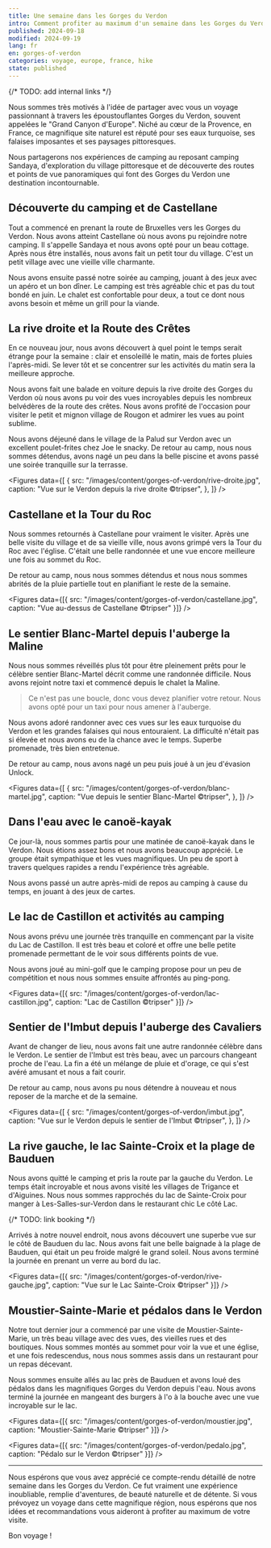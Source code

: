 ```yaml
---
title: Une semaine dans les Gorges du Verdon
intro: Comment profiter au maximum d'un semaine dans les Gorges du Verdon et ses eaux turquoises
published: 2024-09-18
modified: 2024-09-19
lang: fr
en: gorges-of-verdon
categories: voyage, europe, france, hike
state: published
---
```



{/* TODO: add internal links */}

Nous sommes très motivés à l'idée de partager avec vous un voyage passionnant à travers les époustouflantes Gorges du Verdon, souvent appelées le "Grand Canyon d'Europe". Niché au cœur de la Provence, en France, ce magnifique site naturel est réputé pour ses eaux turquoise, ses falaises imposantes et ses paysages pittoresques.

Nous partagerons nos expériences de camping au reposant camping Sandaya, d'exploration du village pittoresque et de découverte des routes et points de vue panoramiques qui font des Gorges du Verdon une destination incontournable.

## Découverte du camping et de Castellane

Tout a commencé en prenant la route de Bruxelles vers les Gorges du Verdon. Nous avons atteint Castellane où nous avons pu rejoindre notre camping. Il s'appelle Sandaya et nous avons opté pour un <MdxLink href="https://www.sandaya.fr/nos-campings/domaine-du-verdon/nos-locations/10">beau cottage</MdxLink>. Après nous être installés, nous avons fait un petit tour du village. C'est un petit village avec une vieille ville charmante.

Nous avons ensuite passé notre soirée au camping, jouant à des jeux avec un apéro et un bon dîner. Le camping est très agréable chic et pas du tout bondé en juin. Le chalet est confortable pour deux, a tout ce dont nous avons besoin et même un grill pour la viande.

## La rive droite et la Route des Crêtes

En ce nouveau jour, nous avons découvert à quel point le temps serait étrange pour la semaine : clair et ensoleillé le matin, mais de fortes pluies l'après-midi. Se lever tôt et se concentrer sur les activités du matin sera la meilleure approche.

Nous avons fait une balade en voiture depuis la rive droite des Gorges du Verdon où nous avons pu voir des vues incroyables depuis les nombreux belvédères de la route des crêtes. Nous avons profité de l'occasion pour visiter le petit et <MdxLink href="https://maps.app.goo.gl/rtnTH9gg2XDmXXdw6">mignon village de Rougon</MdxLink> et admirer les vues au point sublime.

Nous avons déjeuné dans le village de la Palud sur Verdon avec un excellent poulet-frites chez <MdxLink href="https://maps.app.goo.gl/NEENt7LQ9zGeT4dq7">Joe le snacky</MdxLink>. De retour au camp, nous nous sommes détendus, avons nagé un peu dans la belle piscine et avons passé une soirée tranquille sur la terrasse.

<Figures
  data={[
    {
      src: "/images/content/gorges-of-verdon/rive-droite.jpg",
      caption: "Vue sur le Verdon depuis la rive droite ©tripser",
    },
  ]}
/>

## Castellane et la Tour du Roc

Nous sommes retournés à Castellane pour vraiment le visiter. Après une belle visite du village et de sa vieille ville, nous avons grimpé vers la Tour du Roc avec l'église. C'était une belle randonnée et une vue encore meilleure une fois au sommet du Roc.

De retour au camp, nous nous sommes détendus et nous nous sommes abrités de la pluie partielle tout en planifiant le reste de la semaine.

<Figures
  data={[{ src: "/images/content/gorges-of-verdon/castellane.jpg", caption: "Vue au-dessus de Castellane ©tripser" }]}
/>

## Le sentier Blanc-Martel depuis l'auberge la Maline

Nous nous sommes réveillés plus tôt pour être pleinement prêts pour le <MdxLink href="https://www.alltrails.com/fr/randonnee/france/alpes-de-haute-provence/sentier-blanc-martel-gorge-du-verdon">célèbre sentier Blanc-Martel</MdxLink> décrit comme une randonnée difficile. Nous avons rejoint notre taxi et commencé depuis le chalet la Maline.

> Ce n'est pas une boucle, donc vous devez planifier votre retour. Nous avons opté pour un taxi pour nous amener à l'auberge.

Nous avons adoré randonner avec ces vues sur les eaux turquoise du Verdon et les grandes falaises qui nous entouraient. La difficulté n'était pas si élevée et nous avons eu de la chance avec le temps. Superbe promenade, très bien entretenue.

De retour au camp, nous avons nagé un peu puis joué à un jeu d'évasion Unlock.

<Figures
  data={[
    {
      src: "/images/content/gorges-of-verdon/blanc-martel.jpg",
      caption: "Vue depuis le sentier Blanc-Martel ©tripser",
    },
  ]}
/>

## Dans l'eau avec le canoë-kayak

Ce jour-là, nous sommes partis pour une matinée de <MdxLink href="https://www.raftsession.com/canoe-verdon-gorges-castellane/demi-journee/">canoë-kayak dans le Verdon</MdxLink>. Nous étions assez bons et nous avons beaucoup apprécié. Le groupe était sympathique et les vues magnifiques. Un peu de sport à travers quelques rapides a rendu l'expérience très agréable.

Nous avons passé un autre après-midi de repos au camping à cause du temps, en jouant à des jeux de cartes.

## Le lac de Castillon et activités au camping

Nous avons prévu une journée très tranquille en commençant par la visite du <MdxLink href="https://maps.app.goo.gl/SQX4oDrhEMYgumy5A">Lac de Castillon</MdxLink>. Il est très beau et coloré et offre une belle petite promenade permettant de le voir sous différents points de vue.

Nous avons joué au mini-golf que le camping propose pour un peu de compétition et nous nous sommes ensuite affrontés au ping-pong.

<Figures data={[{ src: "/images/content/gorges-of-verdon/lac-castillon.jpg", caption: "Lac de Castillon ©tripser" }]} />

## Sentier de l'Imbut depuis l'auberge des Cavaliers

Avant de changer de lieu, nous avons fait une autre randonnée célèbre dans le Verdon. <MdxLink href="https://www.alltrails.com/fr/randonnee/france/alpes-de-haute-provence/sentier-de-l-imbut">Le sentier de l'Imbut</MdxLink> est très beau, avec un parcours changeant proche de l'eau. La fin a été un mélange de pluie et d'orage, ce qui s'est avéré amusant et nous a fait courir.

De retour au camp, nous avons pu nous détendre à nouveau et nous reposer de la marche et de la semaine.

<Figures
  data={[
    {
      src: "/images/content/gorges-of-verdon/imbut.jpg",
      caption: "Vue sur le Verdon depuis le sentier de l'Imbut ©tripser",
    },
  ]}
/>

## La rive gauche, le lac Sainte-Croix et la plage de Bauduen

Nous avons quitté le camping et pris la route par la gauche du Verdon. Le temps était incroyable et nous avons visité les villages de Trigance et d'Aiguines. Nous nous sommes rapprochés du lac de Sainte-Croix pour manger à Les-Salles-sur-Verdon dans le restaurant chic <MdxLink href="https://maps.app.goo.gl/yotzPaqtaf5MS4CNA">Le côté Lac</MdxLink>.

{/* TODO: link booking */}

Arrivés à notre nouvel endroit, nous avons découvert une superbe vue sur le côté de Bauduen du lac. Nous avons fait une belle baignade à la plage de Bauduen, qui était un peu froide malgré le grand soleil. Nous avons terminé la journée en prenant un verre au bord du lac.

<Figures
  data={[{ src: "/images/content/gorges-of-verdon/rive-gauche.jpg", caption: "Vue sur le Lac Sainte-Croix ©tripser" }]}
/>

## Moustier-Sainte-Marie et pédalos dans le Verdon

Notre tout dernier jour a commencé par une visite de <MdxLink href="https://maps.app.goo.gl/siCtYiu4sTiDK8ZeA">Moustier-Sainte-Marie</MdxLink>, un très beau village avec des vues, des vieilles rues et des boutiques. Nous sommes montés au sommet pour voir la vue et une église, et une fois redescendus, nous nous sommes assis dans un restaurant pour un repas décevant.

Nous sommes ensuite allés au lac près de Bauduen et avons loué des pédalos dans les magnifiques Gorges du Verdon depuis l'eau. Nous avons terminé la journée en mangeant des burgers à <MdxLink href="https://maps.app.goo.gl/yPr6dXbTPfEfBwfv5">l'o à la bouche</MdxLink> avec une vue incroyable sur le lac.

<Figures data={[{ src: "/images/content/gorges-of-verdon/moustier.jpg", caption: "Moustier-Sainte-Marie ©tripser" }]} />

<Figures data={[{ src: "/images/content/gorges-of-verdon/pedalo.jpg", caption: "Pédalo sur le Verdon ©tripser" }]} />

---

Nous espérons que vous avez apprécié ce compte-rendu détaillé de notre semaine dans les Gorges du Verdon. Ce fut vraiment une expérience inoubliable, remplie d'aventures, de beauté naturelle et de détente. Si vous prévoyez un voyage dans cette magnifique région, nous espérons que nos idées et recommandations vous aideront à profiter au maximum de votre visite.

Bon voyage !

